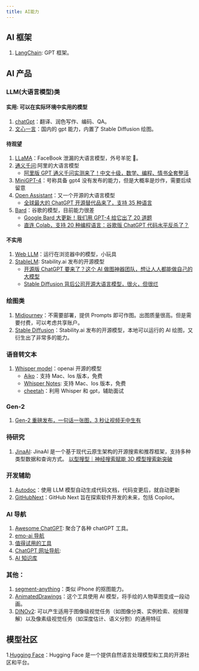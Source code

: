 ```yaml
---
title: AI能力
---
```


## AI 框架

1. [LangChain](https://js.langchain.com/docs/): GPT 框架。 <Badge github="https://github.com/hwchase17/langchainjs" />

## AI 产品

### LLM(大语言模型)类

#### 实用: 可以在实际环境中实用的模型

1. [chatGpt](./chatGPT.mdx)：翻译、润色写作、编码、QA。
2. [文心一言](https://yiyan.baidu.com/)：国内的 gpt 能力，内置了 Stable Diffusion 绘图。<Badge rate={3} />

#### 待观望

1. [LLaMA](./LLaMA.mdx)：FaceBook 泄漏的大语言模型，外号羊驼 🦙。
2. [通义千问](https://tongyi.aliyun.com/):阿里的大语言模型
   - [阿里版 GPT 通义千问实测来了！中文十级，数学、编程、情书全套整活](https://mp.weixin.qq.com/s/Y-_k0QNEuR-Cz0rUi7kk2g)
3. [MiniGPT-4](https://minigpt-4.github.io/)：号称具备 gpt4 没有发布的能力，但是大概率是炒作，需要后续留意
4. [Open Assistant](https://open-assistant.io/zh)：又一个开源的大语言模型
   - [全球最大的 ChatGPT 开源替代品来了，支持 35 种语言](https://mp.weixin.qq.com/s/aeg-RMgElMaiKBwd8xZ37Q)
5. [Bard](https://bard.google.com/)：谷歌的模型，目前能力很差
   - [Google Bard 大更新！我们用 GPT-4 给它出了 20 道题](https://mp.weixin.qq.com/s/nySMyAbnwhsmdv4kxmGMxQ)
   - [直连 Colab，支持 20 种编程语言：谷歌版 ChatGPT 代码水平反杀了？](https://mp.weixin.qq.com/s/LPB4X99pV7KuExWHcBqugA)

#### 不实用

1. [Web LLM](https://mlc.ai/web-llm/)：运行在浏览器中的模型，小玩具
2. [StableLM](https://huggingface.co/spaces/stabilityai/stablelm-tuned-alpha-chat): Stability.ai 发布的开源模型
   - [开源版 ChatGPT 要来了？这个 AI 做图神器团队，想让人人都能做自己的大模型](https://mp.weixin.qq.com/s/Sa5Qzeax4pK4irp6eSfvQQ)
   - [Stable Diffusion 背后公司开源大语言模型，很火，但很烂](https://www.ithome.com/0/687/965.htm)

### 绘图类

1. [Midjourney](./Midjourney.mdx)：不需要部署，提供 Prompts 即可作图。出图质量很高。但是需要付费，可以考虑共享账户。
2. [Stable Diffusion](./Stable-Diffusion.mdx)：Stability.ai 发布的开源模型，本地可以运行的 AI 绘图，又衍生出了非常多的能力。

### 语音转文本

1.  [Whisper model](https://openai.com/research/whisper)：openai 开源的模型
    - [Aiko](https://sindresorhus.com/aiko)：支持 Mac、Ios 版本，免费
    - [Whisper Notes](https://apps.apple.com/cn/app/id6447090616?platform=iphone): 支持 Mac、Ios 版本，免费
    - [cheetah](https://github.com/leetcode-mafia/cheetah)：利用 Whisper 和 gpt，辅助面试

### Gen-2

1. [Gen-2 重磅发布，一句话一张图，3 秒让视频无中生有](https://blog.csdn.net/xixiaoyaoww/article/details/129761222)

### 待研究

1. [JinaAI](https://github.com/jina-ai): JinaAI 是一个基于现代云原生架构的开源搜索和推荐框架，支持多种类型数据和查询方式。
   [以型搜型｜神经搜索赋能 3D 模型搜索新突破](https://blog.csdn.net/Jina_AI/article/details/129192975?spm=1001.2014.3001.5501)

### 开发辅助

1. [Autodoc](https://github.com/context-labs/autodoc)：使用 LLM 模型自动生成代码文档，代码变更后，就自动更新 <Badge github="https://github.com/context-labs/autodoc" />
2. [GitHubNext](https://githubnext.com/)：GitHub Next 旨在探索软件开发的未来，包括 Copilot。

### AI 导航

1. [Awesome ChatGPT](https://github.com/sindresorhus/awesome-chatgpt): 聚合了各种 chatGPT 工具。 <Badge github="https://github.com/sindresorhus/awesome-chatgpt" />
2. [emo-ai 导航](https://emo.qhplus.cn/ai/dashboard/portal)
3. [值得试用的工具](https://learningprompt.wiki/docs/recommend/%E5%80%BC%E5%BE%97%E8%AF%95%E7%94%A8%E7%9A%84%E5%B7%A5%E5%85%B7)
4. [ChatGPT 网址导航](https://github.com/LangLangShanDeNanKe/chatgpt): <Badge github="https://github.com/LangLangShanDeNanKe/chatgpt" />
5. [AI 知识库](https://ssw9noe1h6.feishu.cn/wiki/wikcn59pPXfAiF1ONajdPzvhA9d)

### 其他：

1. [segment-anything](https://github.com/facebookresearch/segment-anything)：类似 iPhone 的抠图能力。<Badge github="https://github.com/facebookresearch/segment-anything" />
2. [AnimatedDrawings](https://github.com/facebookresearch/AnimatedDrawings)：这个工具使用 AI 模型，将手绘的人物草图变成一段动画。
3. [DINOv2](https://dinov2.metademolab.com/): 可以产生适用于图像级视觉任务（如图像分类、实例检索、视频理解）以及像素级视觉任务（如深度估计、语义分割）的通用特征

## 模型社区

1.[Hugging Face](https://huggingface.co/)：Hugging Face 是一个提供自然语言处理模型和工具的开源社区和平台。
